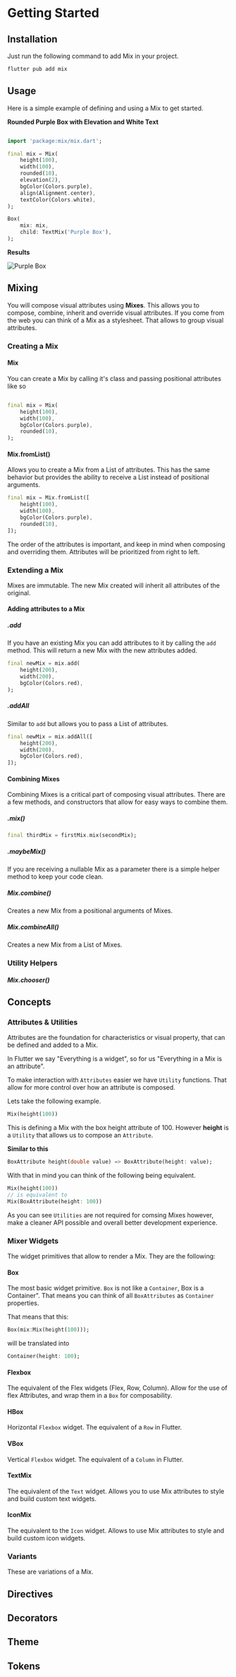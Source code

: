 
# Getting Started

## Installation

Just run the following command to add Mix in your project.

```bash
flutter pub add mix
```

## Usage

Here is a simple example of defining and using a Mix to get started.

**Rounded Purple Box with Elevation and White Text**

```dart

import 'package:mix/mix.dart';

final mix = Mix(
    height(100),
    width(100),
    rounded(10),
    elevation(2),
    bgColor(Colors.purple),
    align(Alignment.center),
    textColor(Colors.white),
);

Box(
    mix: mix,
    child: TextMix('Purple Box'),
);

```

**Results**

![Purple Box](/images/purple-box.png)

## Mixing

You will compose visual attributes using **Mixes**. This allows you to compose, combine, inherit and override visual attributes. If you come from the web you can think of a Mix as a stylesheet. That allows to group visual attributes.

### Creating a Mix

#### Mix

You can create a Mix by calling it's class and passing positional attributes like so

```dart

final mix = Mix(
    height(100),
    width(100),
    bgColor(Colors.purple),
    rounded(10),
);

```

#### Mix.fromList()

Allows you to create a Mix from a List of attributes. This has the same behavior but provides the ability to receive a List instead of positional arguments.

```dart
final mix = Mix.fromList([
    height(100),
    width(100),
    bgColor(Colors.purple),
    rounded(10),
]);
```

<Callout emoji="⚠️">
  The order of the attributes is important, and keep in mind when composing and
  overriding them. Attributes will be prioritized from right to left.
</Callout>

### Extending a Mix

Mixes are immutable. The new Mix created will inherit all attributes of the original.

#### Adding attributes to a Mix

##### .add

If you have an existing Mix you can add attributes to it by calling the `add` method. This will return a new Mix with the new attributes added.

```dart
final newMix = mix.add(
    height(200),
    width(200),
    bgColor(Colors.red),
);
```

##### .addAll

Similar to `add` but allows you to pass a List of attributes.

```dart
final newMix = mix.addAll([
    height(200),
    width(200),
    bgColor(Colors.red),
]);
```

#### Combining Mixes

Combining Mixes is a critical part of composing visual attributes. There are a few methods, and constructors that allow for easy ways to combine them.

##### .mix()

```dart
final thirdMix = firstMix.mix(secondMix);
```

##### .maybeMix()

If you are receiving a nullable Mix as a parameter there is a simple helper method to keep your code clean.

##### Mix.combine()

Creates a new Mix from a positional arguments of Mixes.

##### Mix.combineAll()

Creates a new Mix from a List of Mixes.

### Utility Helpers

##### Mix.chooser()

## Concepts

### Attributes & Utilities

Attributes are the foundation for characteristics or visual property, that can be defined and added to a Mix.

In Flutter we say "Everything is a widget", so for us "Everything in a Mix is an attribute".

To make interaction with `Attributes` easier we have `Utility` functions. That allow for more control over how an attribute is composed.

Lets take the following example.

```dart
Mix(height(100))
```

This is defining a Mix with the box height attribute of 100.
However **height** is a `Utility` that allows us to compose an `Attribute`.

**Similar to this**

```dart
BoxAttribute height(double value) => BoxAttribute(height: value);
```

With that in mind you can think of the following being equivalent.

```dart
Mix(height(100))
// is equivalent to
Mix(BoxAttribute(height: 100))
```

As you can see `Utilities` are not required for comsing Mixes however, make a cleaner API possible and overall better development experience.

### Mixer Widgets

The widget primitives that allow to render a Mix. They are the following:

#### Box

The most basic widget primitive. `Box` is not like a `Container`, Box is a Container". That means you can think of all `BoxAttributes` as `Container` properties.

That means that this:

```dart
Box(mix:Mix(height(100)));
```

will be translated into

```dart d
Container(height: 100);
```

#### Flexbox

The equivalent of the Flex widgets (Flex, Row, Column). Allow for the use of flex Attributes, and wrap them in a `Box` for composability.

#### HBox

Horizontal `Flexbox` widget. The equivalent of a `Row` in Flutter.

#### VBox

Vertical `Flexbox` widget. The equivalent of a `Column` in Flutter.

#### TextMix

The equivalent of the `Text` widget. Allows you to use Mix attributes to style and build custom text widgets.

#### IconMix

The equivalent to the `Icon` widget. Allows to use Mix attributes to style and build custom icon widgets.

### Variants

These are variations of a Mix.

## Directives

## Decorators

## Theme

## Tokens
